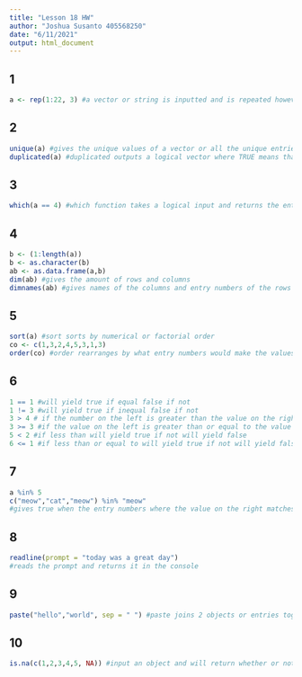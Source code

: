 ```yaml
---
title: "Lesson 18 HW"
author: "Joshua Susanto 405568250"
date: "6/11/2021"
output: html_document
---
```


## 1
```r
a <- rep(1:22, 3) #a vector or string is inputted and is repeated however many times as the second argument asks for
```

## 2
```r
unique(a) #gives the unique values of a vector or all the unique entries in a data frame
duplicated(a) #duplicated outputs a logical vector where TRUE means that the entry has been previously present while false means that this is the first unique entry
```

## 3
```r
which(a == 4) #which function takes a logical input and returns the entry number(s) where TRUE is obtained
```

## 4
```r
b <- (1:length(a))
b <- as.character(b)
ab <- as.data.frame(a,b)
dim(ab) #gives the amount of rows and columns
dimnames(ab) #gives names of the columns and entry numbers of the rows
```

## 5
```r
sort(a) #sort sorts by numerical or factorial order
co <- c(1,3,2,4,5,3,1,3)
order(co) #order rearranges by what entry numbers would make the values be in sorted order and doesnt sort the values themselves
```

## 6
```r
1 == 1 #will yield true if equal false if not
1 != 3 #will yield true if inequal false if not
3 > 4 # if the number on the left is greater than the value on the right will yield true and vice versa
3 >= 3 #if the value on the left is greater than or equal to the value on the right will yield true and vice versa
5 < 2 #if less than will yield true if not will yield false
6 <= 1 #if less than or equal to will yield true if not will yield false
```

## 7
```r
a %in% 5
c("meow","cat","meow") %in% "meow"
#gives true when the entry numbers where the value on the right matches with the vector or data frame given
```

## 8
```r
readline(prompt = "today was a great day")
#reads the prompt and returns it in the console
```

## 9
```r
paste("hello","world", sep = " ") #paste joins 2 objects or entries together with a separator that you can manually input
```

## 10
```r
is.na(c(1,2,3,4,5, NA)) #input an object and will return whether or not that value is an NA or not for each entry (can be used for single entries)
```


